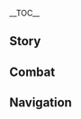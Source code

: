 {{CharacterTabs}}
{{LanguageTabs}}
{{Stub|1={{Meta/VO|tl=1|Japanese}}}}
__TOC__
==Story==
{{VO/Story
|character           = {{ROOTPAGENAME}}
|language            = ja
|name                = 辛炎
|vo_01_01_title      = 初めまして…
|vo_01_01_subtitle   = Hello
|vo_01_01_file       = VO_{language}{character} Hello.ogg
|vo_01_01_tx         = アタイは辛炎、璃月港唯一のロックミュージシャンだ。最近、コンサートツアーをやろうと思っててな、えーと場所は…あんた、色んなところを巡ってる旅人だよな？アタイをその旅に加えろ！どこへ行こうと構わねぇ！
|vo_01_01_rm         = Atai wa Shin'en, Riiywe-kou yuuitsu no rokku myuujishan da. Saikin, konsaato tsuaa wo yarou to omottete na, eeto basho wa... Anta, ironna tokoro wo megutteru Tabibito da yo na? Atai wo sono tabi ni kuwaero! Doko he ikou to kamawanee!
|vo_01_01_tl         = 
|vo_02_01_title      = 世間話・勢い
|vo_02_01_subtitle   = Chat: Vigor
|vo_02_01_file       = VO_{language}{character} Chat - Vigor.ogg
|vo_02_01_tx         = ロックに欠かせないのが情熱だ&mdash;&mdash;おい、ぼーとしてないでさっさと動け！
|vo_02_01_rm         = Rokku ni kakasenai no ga jounetsu da&mdash;&mdash; Oi, boo to shitenaide sassato ugoke!
|vo_02_01_tl         = 
|vo_02_02_title      = 世間話・新曲
|vo_02_02_subtitle   = Chat: New Song
|vo_02_02_file       = VO_{language}{character} Chat - New Song.ogg
|vo_02_02_tx         = 一曲弾いてやろうか、アタイの新曲だぞ？
|vo_02_02_rm         = Ikkyoku hiite yarou ka, atai no shinkyoku da zo?
|vo_02_02_tl         = 
|vo_02_03_title      = 世間話・注目
|vo_02_03_subtitle   = Chat: Look!
|vo_02_03_file       = VO_{language}{character} Chat - Look.ogg
|vo_02_03_tx         = あっち見ろ！なんかすげえロックなものがあるみたいだぞ。
|vo_02_03_rm         = Acchi miro! Nanka sugee rokku na mono ga aru mitai da zo.
|vo_02_03_tl         = 
|vo_03_01_title      = 雨の日…
|vo_03_01_subtitle   = When It Rains
|vo_03_01_file       = VO_{language}{character} When It Rains.ogg
|vo_03_01_tx         = すげえ雨降ってるな…琴が濡れないように気をつけねーと。
|vo_03_01_rm         = Sugee ame futteru na... Koto ga nurenai you ni ki wo tsukenee to.
|vo_03_01_tl         = 
|vo_03_02_title      = 雷の日…
|vo_03_02_subtitle   = When Thunder Strikes
|vo_03_02_file       = VO_{language}{character} When Thunder Strikes.ogg
|vo_03_02_tx         = どうやらすぐには止んでくれないみたいだ…ん～、でもステージは延期しねーぞ！
|vo_03_02_rm         = Douyara sugu ni wa yande kurenai mitai da... N~, demo suteeji wa enki shinee zo!
|vo_03_02_tl         = 
|vo_03_03_title      = 雪の日…
|vo_03_03_subtitle   = When It Snows
|vo_03_03_file       = VO_{language}{character} When It Snows.ogg
|vo_03_03_tx         = うーん…この天気の中でどう観客を引きつけるか…そうだ！「猛吹雪の極限忍耐力ロック挑戦！」なんてやってみるのはどうだ？
|vo_03_03_rm         = Uun... Kono tenki no naka de dou kankyaku wo hikitsukeru ka... Sou da! "Moufubuki no Kyokugen Nintairyoku Rokku Chousen!" nante yatte miru no wa dou da?
|vo_03_03_tl         = 
|vo_03_04_title      = 暴風の日…
|vo_03_04_subtitle   = When the Wind Is Blowing
|vo_03_04_file       = VO_{language}{character} When the Wind Is Blowing.ogg
|vo_03_04_tx         = やばっ、どっか隠れないと髪型が乱れる！
|vo_03_04_rm         = Yaba', dokka kakurenai to kamigata ga midareru!
|vo_03_04_tl         = 
|vo_04_01_title      = おはよう…
|vo_04_01_subtitle   = Good Morning
|vo_04_01_file       = VO_{language}{character} Good Morning.ogg
|vo_04_01_tx         = おっす、さっきまで喉を開く練習をしてたんだ。今日も喉は絶好調だぞ。
|vo_04_01_rm         = Ossu, sakki made nodo wo hiraku renshuu wo shiteta nda. Kyou mo nodo wa zekkouchou da zo.
|vo_04_01_tl         = 
|vo_04_02_title      = こんにちは…
|vo_04_02_subtitle   = Good Afternoon
|vo_04_02_file       = VO_{language}{character} Good Afternoon.ogg
|vo_04_02_tx         = あがりあがり、ふわぁー&mdash;&mdash;用事がないんならちょっと寝てくる…
|vo_04_02_rm         = Agari agari, fuwaaa&mdash;&mdash; Youji ga nai n nara chotto nete kuru...
|vo_04_02_tl         = 
|vo_04_03_title      = こんばんは…
|vo_04_03_subtitle   = Good Evening
|vo_04_03_file       = VO_{language}{character} Good Evening.ogg
|vo_04_03_tx         = いよいよ開演だ、一緒に盛り上がろーぜ！
|vo_04_03_rm         = Iyo iyo kaien da, issho ni moriagaroo ze!
|vo_04_03_tl         = 
|vo_04_04_title      = おやすみ…
|vo_04_04_subtitle   = Good Night
|vo_04_04_file       = VO_{language}{character} Good Night.ogg
|vo_04_04_tx         = おーわかった、先に寝ろ。ん、アタイはいつ寝るかって？まずは琴の手入れをして、それから曲の編集だな。ハハ、ステージの後は余韻ですぐには眠れねーよ。
|vo_04_04_rm         = Oo wakatta, saki ni nero. N, atai wa itsu neru ka tte? Mazu wa koto no teire wo shite, sore kara kyoku no henshuu da na. Haha, suteeji no ato wa yoin de sugu ni wa murenee yo.
|vo_04_04_tl         = 
|vo_05_01_title      = {name}自身について・強面
|vo_05_01_subtitle   = About {character}: Frightening
|vo_05_01_file       = VO_{language}{character} About {character} - Frightening.ogg
|vo_05_01_tx         = あんた、アタイが怖くねーのか？ハハッ、みんなはアタイのことを刀みてーな目つきで、着てる服も喋り方もめちゃくちゃだーって言うんだ。ヤツらはアタイと目があったらすぐ逃げ出す。ああ、なんだかな…スタイルが違うってだけなのに、アタイ、別に化け物じゃねーし…
|vo_05_01_rm         = Anta, atai ga kowakunee no ka? Haha', minna wa atai no koto wo katana mitee na metsuki de, kiteru fuku mo shaberikata mo mecha-kucha daa tte iu nda. Yatsura wa atai to me ga attara sugu nigedasu. Aa, nanda ka na... Sutairu ga chigau tte dake na no ni, atai, betsu ni bakemono ja nee shi...
|vo_05_01_tl         = 
|vo_05_02_title      = {name}自身について・ロック
|vo_05_02_subtitle   = About {character}: Rock 'N' Roll
|vo_05_02_file       = VO_{language}{character} About {character} - Rock 'N' Roll.ogg
|vo_05_02_tx         = ロックはフォンテーヌから伝わってきたもんだから、まあ新種の文化ってとこだな。はぁ…でも璃月じゃ不人気なんだよ、うるさいって言って嫌うヤツが多くてな。だからアタイは、アタイのステージを観に来てくれる人に感謝してる、ハハハ。
|vo_05_02_rm         = Rokku wa Fonteenu kara tsutawatte kita mon dakara, maa shinshu no bunka tte toko da na. Haa... Demo Riiywe ja funinki na nda yo, urusai tte itte kirau yatsu ga ookute na. Dakara atai wa, atai no suteeji wo mi ni kite kureru hito ni kansha shiteru, hahaha.
|vo_05_02_tl         = 
|vo_06_01_title      = ライブ体験について…
|vo_06_01_subtitle   = About Us: The Audience
|vo_06_01_file       = VO_{language}{character} About Us - The Audience.ogg
|vo_06_01_tx         = アタイのステージを見に来たのか？ハハハ、じゃーもっと前に来い！前の方がもっと盛り上がるぞ。ンンッ、そんじゃ璃月港でここしかない限定ライブ始めるぞ！
|vo_06_01_rm         = Atai no suteeji wo mi ni kita no ka? Hahaha, jaa motto mae ni koi! Mae no hou ga motto moriagaru zo. Nn', sonja Riiywe-kou de koko shika nai gentei raibu hajimeru zo!
|vo_06_01_tl         = 
|vo_06_02_title      = 意気投合について…
|vo_06_02_subtitle   = About Us: Kindred Spirits
|vo_06_02_friendship = 6
|vo_06_02_file       = VO_{language}{character} About Us - Kindred Spirits.ogg
|vo_06_02_tx         = あんたとはわりと意気投合したが、あんたはこの世界の人間じゃないんだったな。まあ、それならこの世界のルールを気にせずに済むし&mdash;&mdash;それこそ人生ってもんだろ！つまんねぇルールとかさっさとなくなっちゃえばいい。縛られずに自由に生きるべきだと思わねぇか？
|vo_06_02_rm         = Anta to wa wari to iki-tougou shita ga, anta wa kono sekai no ningen ja nai ndatta na. Maa, sore nara kono sekai no ruuru wo ki ni sezu ni sumu shi&mdash;&mdash; Sore koso jinsei tte mon daro! Tsumannee ruuru to ka sassato naku nacchaeba ii. Jibararezu ni jiyuu ni ikiru beki da to omowanee ka?
|vo_06_02_tl         = 
|vo_06_03_title      = 招待について…
|vo_06_03_subtitle   = About Us: Invitation
|vo_06_03_friendship = 6
|vo_06_03_file       = VO_{language}{character} About Us - Invitation.ogg
|vo_06_03_tx         = アタイのロックにもっと音楽的な要素を加えてぇなって思ってる。なっ、あんたリズム感やばいからドラムでもやってみねぇか？やったことない？大丈夫だってビビんなよ。要するに勢いだ勢い！やってみろ、あんたセンスあるから絶対うまくやれるはずだって！
|vo_06_03_rm         = Atai no rokku ni motto ongakuteki na youso wo kuwaetee na tte omotteru. Na', anta rizumu-kan yabai kara doramu demo yatte minee ka? Yatta koto nai? Daijoubu da tte bibinna yo. You suru ni ikioi da ikioi! Yatte miro, anta sensu aru kara zettai umaku yareru hazu da tte!
|vo_06_03_tl         = 
|vo_07_01_title      = 「神の目」について…
|vo_07_01_subtitle   = About the [[Vision]]
|vo_07_01_friendship = 4
|vo_07_01_file       = VO_{language}{character} About the Vision.ogg
|vo_07_01_tx         = 「神の目」の炎をロックの伴奏に使うヤツは、テイワット中探してもアタイしかいねぇだろうな。この力にもっと畏敬の念を抱くべきだーって批判するヤツもいるけど。……神様が「神の目」をアタイにくれた以上、アタイの使い方だって一応神に認められてるってコトだよな？
|vo_07_01_rm         = "Kami no Me" no honoo wo rokku no bansou ni tsukau yatsu wa, Teiwatto-juu sagashite mo atai shika inee darou na. Kono chikara ni motto ikei no nen wo idaku beki daa tte hihan suru yatsu mo iru kedo. ......Kami-sama ga "Kami no Me" wo atai ni kureta ijou, atai no tsukaikata datte ichiou kami ni mitomerareteru tte koto da yo na?
|vo_07_01_tl         = 
|vo_07_02_title      = シェアしたいこと・名付ける
|vo_07_02_subtitle   = Something to Share: Naming
|vo_07_02_file       = VO_{language}{character} Something to Share - Naming.ogg
|vo_07_02_tx         = この琴はアタイが作ったんだ。ホントはフォンテーヌのロック楽器みたいなのが作りたかったんだけど、作っていくうち、だんだん違うものになっちまってさ。こいつにはずっと名前をつけようとしてるんだが…例えば「炎琴」や「砕玉」とか、「定山」とか、でもなんかイマイチなんだよな…あんたなんかいい案ないか？
|vo_07_02_rm         = Kono koto wa atai ga tsukutta nda. Honto wa Fonteenu no rokku gakki mitai na no ga tsukuritakatta nda kedo, tsukutte iku uchi, dandan chigau mono ni nacchimatte sa. Koitsu ni wa zutto namae wo tsukeyou to shiteru nda ga... Tateoba "Enkin" ya "Saigyoku" toka, "Teizan" toka, demo nanka imaichi na nda yo na... Anta nanka ii an nai ka?
|vo_07_02_tl         = 
|vo_07_03_title      = シェアしたいこと・宴楽
|vo_07_03_subtitle   = Something to Share: Opera
|vo_07_03_file       = VO_{language}{character} Something to Share - Opera.ogg
|vo_07_03_tx         = あんた「宴楽」って知ってるか？金持ちが宴会で聴く音楽のことなんだけど。「こいつがすごいぞ」って煽ったり、「あいつがとんでもねえ」って歌ったりするんだ…そんなことに音楽を使うなんて、ああ、全然ロックじゃねぇ。
|vo_07_03_rm         = Anta "engaku" tte shitteru ka? Kanemochi ga engaku de kiku ongaku no koto na nda kedo. "Koitsu ga sugoi zo" tte aottari, "Aitsu ga tondemonee" tte utattari suru nda... Sonna koto ni ongaku wo tsukau nante, aa, zenzen rokku ja nee.
|vo_07_03_tl         = 
|vo_07_04_title      = 興味のあること…
|vo_07_04_subtitle   = Interesting Things
|vo_07_04_file       = VO_{language}{character} Interesting Things.ogg
|vo_07_04_tx         = 一番気に入ってるステージ衣装は、「霓裳花」で編んだ服だな。あんたも花くらいは見たことあるんじゃないか？赤くて情熱的なんだ！それにアタイのロックと最高に合う！
|vo_07_04_rm         = Ichiban ki ni natteru suteeji ishou wa, "geishoubana" de anda fuku da na. Anta mo hana kurai wa mita koto aru nja nai ka? Akakute jounetsuteki na nda! Sore ni atai no rokku to saikou ni au!
|vo_07_04_tl         = 
|vo_08_01_title      = 香菱について…
|vo_08_01_subtitle   = About [[Xiangling]]
|vo_08_01_friendship = 4
|vo_08_01_file       = VO_{language}{character} About Xiangling.ogg
|vo_08_01_tx         = アタイはよく「万民堂」で夜食を食べるんだけど、香菱が忙しくない時はいつも話しかけてくれるんだ。たまに、遅くまで二人で話しこんじゃったりさ。うん？何を注文したかって？あー…ぶっちゃけアタイが注文するんじゃなくって、香菱が作ってくれたものを食べてるだけなんだ。ハハハ、だから料理は毎回変わる、味もな。もうあの子のことは料理界の「ロックスター」って呼んでも全然いいと思うんだよなー！
|vo_08_01_rm         = Atai wa yoku "Banmindou" de yashoku wo taberu nda kedo, Shanrin ga isogashikunai toki wa itsumo hanashikakete kureru nda. Tama ni, osoku made futari de hanashi konjattari sa. Un? Nani wo chuumon shita ka tte? Aa... Bucchake atai ga chuumon suru nja nakute, Shanrin ga tsukutte kureta mono wo tabeteru dake na nda. Hahaha, dakara ryouri wa maikai kawaru, aji mo na. Mou ano ko no koto wa ryouri-kai no "rokkusutaa" tte yonde mo zenzen ii to omou nda yo naa!
|vo_08_01_tl         = 
|vo_08_02_title      = 鍾離について…
|vo_08_02_subtitle   = About [[Zhongli]]
|vo_08_02_friendship = 4
|vo_08_02_file       = VO_{language}{character} About Zhongli.ogg
|vo_08_02_tx         = 昔、誰もアタイのロックを聞いてくれなかった。でもある日、「うちでやってみないか？合格すれば常駐の歌手として雇う」って急に彼に誘われてさ。やっとアタイの音楽を理解してくれるヤツが現れたって嬉しくてその話に乗ったんだけど。結局現地に行ってみたら、彼が葬儀業者の「往生堂」の客卿だったことを知った…どう考えてもアタイの音楽に合うわけないだろ、変なヤツだよ。
|vo_08_02_rm         = Mukashi, dare mo atai no rokku wo kiite kurenakatta. Demo aru hi, "Uchi de yatte minai ka? Goukaku sureba jouchuu no kashu toshite yatou" tte kyuu ni kare ni sasowarete sa. Yatto atai no ongaku wo rikai shite kureru yatsu ga arawareta tte ureshikute sono hanashi ni notta nda kedo. Kekkyoku genchi ni itte mitara, kare ga sougi gyousha no "Oujou-dou" no kakkei datta koto wo shitta... Dou kangaete mo atai no ongaku ni au wake nai daro, hen na yatsu da yo.
|vo_08_02_tl         = 
|vo_08_03_title      = 凝光について…
|vo_08_03_subtitle   = About [[Ningguang]]
|vo_08_03_friendship = 4
|vo_08_03_file       = VO_{language}{character} About Ningguang.ogg
|vo_08_03_tx         = あんた、千岩軍って知ってるだろ？ヤツらには、いつもアタイのライブをダメにされてきてさ。ここにステージを作るのは禁止だとか、そこはダメだとかホント面倒くさい連中だよ…でも、アタイがそのことを総務司にクレーム入れたら、あの「天権」が璃月のナントカを改訂してくれたみたいでさ…とにかく、そのナントカってルールで今後はステージを専用スペースに建てることになって、事前申請もしなくちゃいけなくなった、あ～…相変わらず面倒くせぇ。まあでも、昔みたいにあちこち追い出されず済むようになったよ。
|vo_08_03_rm         = Anta, Sengangun tte shitteru daro? Yatsura ni wa, itsumo atai no raibu wo dame ni sarete kite sa. Koko ni suteeji wo tsukuru no wa kinshi da to ka, soko wa dame da to ka honto mendokusai renchuu da yo... Demo, atai ga sono koto wo Soumu-shi ni kureemu iretara, ano "Tenchuen" ga Riiywe no nantoka wo kaitei shite kureta mitai de sa... Tonikaku, sono nantoka tte ruuru de kongo wa suteeji wo sen'you supeesu ni tateru koto ni natte, jizen shinsei mo shinakucha ikenaku natta, a~... Aikawarazu mendokusee. Maa demo, mukashi mitai ni achikochi oidasarezu sumu you ni natta yo.
|vo_08_03_tl         = 
|vo_08_04_title      = 白朮について…
|vo_08_04_subtitle   = About [[Baizhu]]
|vo_08_04_friendship = 4
|vo_08_04_file       = VO_{language}{character} About Baizhu.ogg
|vo_08_04_tx         = 白朮先生が処方してくれる薬は喉のケアにめっちゃ良いんだ。で、過去にお礼を言いに彼の前で即興ロック演奏したら…彼の蛇が気絶しちゃってさ。あれ以来あの蛇、アタイを見かけると必死に白朮先生の服の中に逃げようとするんだ、ハハハ。あとで聞いたけど、蛇って振動にすっごい敏感らしいな。
|vo_08_04_rm         = Byakujutsu-sensei ga shohou shite kureru kusuri wa nodo no kea ni meccha ii nda. De, kako ni o-rei wo ii ni kare no mae de sokkyou rokku ensou shitara... Kare no hebi ga kizetsu shichatte sa. Are irai ano hebi, atai wo mikakeru to hisshi ni Byakujutsu-sensei no fuku no naka ni nigeyou to suru nda, hahaha. Ato de kiita kedo, hebi tte shindou ni suggoi binkan rashii na.
|vo_08_04_tl         = 
|vo_08_05_title      = 北斗について…
|vo_08_05_subtitle   = About [[Beidou]]
|vo_08_05_friendship = 4
|vo_08_05_file       = VO_{language}{character} About Beidou.ogg
|vo_08_05_tx         = 彼女か？率直で肝っ玉がでかくて気が合うヤツだよ。「死兆星」号の武勇伝がマジでかっこいい、あの話からロックのインスピレーションをたくさんもらったぜ！ハハハ、特別に、あいつらに歌を作ったこともある。今じゃアタイが歌い始めたら、ほとんどの船員が一緒に歌ってくれる、もう船歌でいいんじゃないかって思うね！
|vo_08_05_rm         = Kanojo ka? Socchoku de kimottama ga dekakute ki ga au yatsu da yo. "Shichousei"-go no buyuuden ga maji de kakkoii, ano hanashi kara rokku no insupireeshon wo takusan moratta ze! Hahaha, tokubetsu ni, aitsura ni uta wo tsukutta koto mo aru. Ima ja atai ga utaihajimetara, hotondo no sen'in ga issho ni utatte kureru, mou funauta de ii nja nai ka tte omou ne!
|vo_08_05_tl         = 
|vo_08_06_title      = 重雲について…
|vo_08_06_subtitle   = About [[Chongyun]]
|vo_08_06_friendship = 4
|vo_08_06_file       = VO_{language}{character} About Chongyun.ogg
|vo_08_06_tx         = あいつは最っ高に面白い！物静かで暗いヤツに見えるけど、全然違うぞ。昔、あいつが友達に連れて来られた時にステージ上にいるアタイに話しかけてきたんだけど、周りがうるさくて聞こえなくって。そしたら次の瞬間、いきなりステージに上がってアタイと一緒に歌い始めたんだ、しかもこれがめっちゃロックだったワケ。こーいうのがいわゆる「人は見かけによらない」っていうヤツなんだな！
|vo_08_06_rm         = Aitsu wa saikkou ni omoshiroi! Monoshizuka de kurai yatsu ni mieru kedo, zenzen chigau zo. Mukashi, aitsu ga tomodachi ni tsurete korareta toki ni suteeji-ue ni iru atai ni hanashikakete kita nda kedo, mawari ga urusakute kikoenaku tte. Soshitara tsugi no shunkan, ikinari suteeji ni agatte atai to issho ni utaihajimeta nda, shikamo kore ga meccha rokku datta wake. koo iu no ga iwayuru "hito wa mikake ni yoranai" tte iu yatsu na nda na!
|vo_08_06_tl         = 
|vo_08_07_title      = 胡桃について…
|vo_08_07_subtitle   = About [[Hu Tao]]
|vo_08_07_friendship = 4
|vo_08_07_file       = VO_{language}{character} About Hu Tao.ogg
|vo_08_07_tx         = 彼女、往生堂の堂主なのに、いっつも楽しそうな顔をしてんだよな、ちょっと何考えてんのか分かんねぇ。街中で会っても堂々とアタイに声を掛けてくるんだけど、「火遊びが好きな人は、商売繁盛のための保障ですね。」とか変なこと言っててよ…ちょ、ちょっと不気味だよな。
|vo_08_07_rm         = Kanojo, Oujou-dou no doushu na no ni, ittsumo tanoshisou na kao wo shite nda yo na, chotto nani kangaeten no ka wakannee. Machinaka de atte mo doudou to atai ni koe wo kakete kuru nda kedo, "Hiasobi ga suki na hito wa, shoubaihanjou no tame no hoshou desu ne." to ka hen na koto ittete yo... Cho, chotto bukimi da yo na.
|vo_08_07_tl         = 
|vo_08_08_title      = 雲菫について…
|vo_08_08_subtitle   = About [[Yun Jin]]
|vo_08_08_friendship = 4
|vo_08_08_file       = VO_{language}{character} About Yun Jin.ogg
|vo_08_08_tx         = こっそり教えてやるけど、誰にも言うなよ。あの人、ガチのロックファンなんだ。どんだけ忙しくても、アタイのライブを週に3回以上は見に来る。「和裕茶館」の看板娘っていったら、琴棋書画とか花鳥風月みたいなのを好むイメージだよな？きっと普段からストレス溜めてるにちげえねぇよ、ハハ。
|vo_08_08_rm         = Kossori oshiete yaru kedo, dare ni mo iu na yo. Ano hito, gachi no rokku fan na nda. Dondake isogashikute mo, atai no raibu wo shuu ni 3-kai ijou wa mi ni kuru. "Wayuu Chakan" no kanban musume tte ittara kinkishoga to ka kachoufuugetsu mitai na no wo konomu imeeji da yo na? Kitto fudan kara sutoresu tameteru ni shigeenee yo, haha.
|vo_08_08_tl         = 
|vo_09_01_title      = {name}を知る・1
|vo_09_01_subtitle   = More About {character}: I
|vo_09_01_file       = VO_{language}{character} More About {character} - 01.ogg
|vo_09_01_tx         = アタイを知りたい？ハハッ、フツーのヤツならアタイと目があった時点で逃げ出すぞ、あんた変わってるな。いいよ、じゃ…まずアタイのロックから教えてやろうか！
|vo_09_01_rm         = Atai wo shiritai? Haha', futsuu no yatsu nara atai to me ga atta jiten de nigedasu zo, anta kawatteru na. Ii yo, ja… Mazu atai no rokku kara oshiete yarou ka!
|vo_09_01_tl         = 
|vo_09_02_title      = {name}を知る・2
|vo_09_02_subtitle   = More About {character}: II
|vo_09_02_friendship = 3
|vo_09_02_file       = VO_{language}{character} More About {character} - 02.ogg
|vo_09_02_tx         = 子供の頃、もっと女の子らしくしろって言われてきた。いろんなことを学ばされたけど、センスがないからうまく行くわけもなくてな、それで散々なこと言われたよ。でもロックは違う、教える人がいなくてもアタイはちゃんとできる。なのにそれでも「女の子らしくない」って言われる。フン、これが偏見っていうやつさ。
|vo_09_02_rm         = Kodomo no koro, motto onna no ko rashiku shiro tte iwarete kita. Ironna koto wo manabasareta kedo, sensu ga nai kara umaku iku wake mo nakute na, sore de sanzan na koto iwareta yo. Demo rokku wa chigau, oshieru hito ga inakute mo atai wa chanto dekiru. Na no ni sore demo "Onna no ko rashikunai" tte iwareru. Fun, kore ga henken tte iu yatsu sa.
|vo_09_02_tl         = 
|vo_09_03_title      = {name}を知る・3
|vo_09_03_subtitle   = More About {character}: III
|vo_09_03_friendship = 4
|vo_09_03_file       = VO_{language}{character} More About {character} - 03.ogg
|vo_09_03_tx         = 昨日のアタイと今日のアタイの違いに気付いたか？あんたに会うため、出かける前に顔のマッサージをしたんだ。それに目と口の筋肉をほぐすために鏡に向かって笑顔の練習もしたんだぞ？どうだ？いつもより優しく見えるよな？うん？…いつもより怖くなった？ふん…
|vo_09_03_rm         = Kinou no atai to kyou no atai no chigai ni kidzuita ka? Anta ni au tame, dekakeru mae ni kao no massaaji wo shita nda. Sore ni me to kuchi no kinniku wo hogusu tame ni kagami ni mukatte egao no renshuu mo shita nda zo? Dou da? Itsumo yori yasashiku mieru yo na? Un? …Itsumo yori kowaku natta? Fun…
|vo_09_03_tl         = 
|vo_09_04_title      = {name}を知る・4
|vo_09_04_subtitle   = More About {character}: IV
|vo_09_04_friendship = 5
|vo_09_04_file       = VO_{language}{character} More About {character} - 04.ogg
|vo_09_04_tx         = 琴の練習に付き合って疲れたろ！そろそろ昼めしの時間だ。一緒に食べよーぜ、あんたの分まで作ったんだ！具はトマト、ソーセージに卵焼き…あん？こんなことするヤツに見えないって？バッ、バカにすんなよ！料理とか、可愛く盛り付けたりとか、べっ、別にいいじゃんかよ！
|vo_09_04_rm         = Koto no renshuu ni tsukiatte tsukaretaro! Sorosoro hirumeshi no jikan da. Issho ni tabeyoo ze, anta no bun made tsukutta nda! Gu wa tomato, sooseeji ni tamagoyaki… An? Konna koto suru yatsu ni mienai tte? Ba', baka ni sunna yo! Ryouri to ka, kawaiku moritsuketari to ka, be', betsu ni ii jan ka yo!
|vo_09_04_tl         = 
|vo_09_05_title      = {name}を知る・5
|vo_09_05_subtitle   = More About {character}: V
|vo_09_05_friendship = 6
|vo_09_05_file       = VO_{language}{character} More About {character} - 05.ogg
|vo_09_05_tx         = アタイはロックの反骨精神を崇拝してる。だからって、常に反抗的に生きてるってわけじゃないぞ。アタイだって普通の生活を過ごしてるよ。裁縫をして楽しんだり、花や魚を育てたり、可愛い料理を作ったり、好きなことしてる。それから…好きな人を作る、とか、な？
|vo_09_05_rm         = Atai wa rokku no hankotsuseishin wo suuhai shiteru. Dakara tte, tsune ni hankou-teki ni ikiteru tte wake ja nai zo. Atai da tte futsuu no seikatsu wo sugoshiteru yo. Saihou wo shite tanoshindari, hana ya sakana wo sodatetari, kawaii ryouri wo tsukuttari, suki na koto shiteru. Sore kara… Suki na hito wo tsukuru, to ka, na?
|vo_09_05_tl         = 
|vo_10_01_title      = {name}の趣味…
|vo_10_01_subtitle   = {character}'s Hobbies
|vo_10_01_file       = VO_{language}{character} Hobbies.ogg
|vo_10_01_tx         = 趣味はもちろんロック！あんた、今まで何かに全力で打ち込んだ経験はあるか？好きなものとひとつになった時、時間も空間も何もかも忘れて、全力で楽しんで、全力で発散する&mdash;&mdash;そう！この酔いしれるような感覚、もう何百回、何千回とやっても飽きねぇよ！
|vo_10_01_rm         = Shumi wa mochiron rokku! Anta, ima made nani ka ni zenryoku de uchikonda keiken wa aru ka? Suki na mono to hitotsu ni natta toki, jikan mo kuukan mo nani mo ka mo wasurete, zenryoku de tanoshinde, zenryoku de hassan suru&mdash;&mdash;Sou! Kono yoishireru you na kankaku, mou nanbyakkai, nanzenkai to yatte mo akinee yo!
|vo_10_01_tl         = 
|vo_10_02_title      = {name}の悩み…
|vo_10_02_subtitle   = {character}'s Troubles
|vo_10_02_file       = VO_{language}{character} Troubles.ogg
|vo_10_02_tx         = 悩みは街中の子供と目があったら、絶対泣かすこと。ああ、もっと優しく見える方法はないのか。思いついた方法は全部試したけど、全然効果がなかったんだ…
|vo_10_02_rm         = Nayami wa machijuu no kodomo to me ga attara, zettai nakasu koto. Aa, motto yasashiku mieru houhou wa nai no ka. Omoitsuita houhou wa zenbu tameshita kedo, zenzen kouka ga nakatta nda…
|vo_10_02_tl         = 
|vo_10_03_title      = 好きな食べ物…
|vo_10_03_subtitle   = Favorite Food
|vo_10_03_file       = VO_{language}{character} Favorite Food.ogg
|vo_10_03_tx         = 璃月港船舶局の昼めしはまじで旨い！脂っこくてお肉もいっぱい入っててさ。種類は少ねーけどアタイは飽きない！アタイから言わせれば、賄いのためだけに船舶局で一日働く価値はあるね。
|vo_10_03_rm         = Riiywe-kou senpakukyoku no hirumeshi wa maji de umai! Aburakkokute o-niku mo ippai haitte te sa. Shurui wa sukunee kedo atai wa akinai! Atai kara iwasereba, makanai no tame dake ni senpakukyoku de ichinichi hataraku kachi wa aru ne.
|vo_10_03_tl         = 
|vo_10_04_title      = 嫌いな食べ物…
|vo_10_04_subtitle   = Least Favorite Food
|vo_10_04_file       = VO_{language}{character} Least Favorite Food.ogg
|vo_10_04_tx         = 好き嫌いはほぼねーけど、あっさりした料理は嫌いだな。しょっぱいとか辛いとか、味がしっかりついた食べ物こそ料理って感じがする。もし「真珠翡翠白玉湯」しか料理がなかったとしたら、あらかじめ唐辛子とソースを用意しとく。
|vo_10_04_rm         = <!-- Receiving a Gift -->
|vo_10_04_tl         = 
Sukikirai wa hobo nee kedo, assari shita ryouri wa kirai da na. Shoppai to ka karai to ka, aji ga shikkari tsuita tabemono koso ryouri tte kanji ga suru. Moshi "Shinju Hisui Shirotama Suupu" shika ryouri ga nakatta to shitara, arakajime tougarashi to soosu wo youi shitoku.
|vo_11_01_title      = 贈り物を受け取る·1
|vo_11_01_subtitle   = Receiving a Gift: I
|vo_11_01_file       = VO_{language}{character} Receiving a Gift - 01.ogg
|vo_11_01_tx         = 自然と体がリズムに乗ってきたぜ。ロックな料理だな！
|vo_11_01_rm         = Shizen to karada ga rizumu ni notte kita ze. Rokku na ryouri da na!
|vo_11_01_tl         = 
|vo_11_02_title      = 贈り物を受け取る·2
|vo_11_02_subtitle   = Receiving a Gift: II
|vo_11_02_file       = VO_{language}{character} Receiving a Gift - 02.ogg
|vo_11_02_tx         = 味は悪くない。ただ「パンチ」がちっと足りねぇな…アタイが盛ってやろうか？
|vo_11_02_rm         = Aji wa warukunai. Tada "panchi" ga chotto tarinee na… Atai ga sakatte yarou ka?
|vo_11_02_tl         = 
|vo_11_03_title      = 贈り物を受け取る·3
|vo_11_03_subtitle   = Receiving a Gift: III
|vo_11_03_file       = VO_{language}{character} Receiving a Gift - 03.ogg
|vo_11_03_tx         = 調味料を足してから食べたいんだけど、いいよな？
|vo_11_03_rm         = Choumiryou wo tashite kara tabetai nda kedo, ii yo na?
|vo_11_03_tl         = 
|vo_12_01_title      = 誕生日…
|vo_12_01_subtitle   = Birthday
|vo_12_01_file       = VO_{language}{character} Birthday.ogg
|vo_12_01_tx         = 誕生日おめでと！なっ、見てみろ、あんたのために特別に作った刺繍だ。フォンテーヌの人形を参考にして、アタイたち二人を模して縫ったんだ、最っ高に可愛いだろ？…なんだよその目は？アタイが刺繍できるってそんな変なことか？
|vo_12_01_rm         = Tanjoubi omodeto! Na', mite miro, anta no tame ni tokubetsu ni tsukutta shishuu da. Fonteenu no ningyou wo sankou ni shite, atai-tachi futari wo moshite nutta nda, saikkou ni kawaii daro? ...Nanda yo sono me wa? Atai ga shishuu dekiru tte sonna hen na koto ka?
|vo_12_01_tl         = 
|vo_13_01_title      = 突破した感想・起
|vo_13_01_subtitle   = Feelings About Ascension: Intro
|vo_13_01_ascension  = 1
|vo_13_01_file       = VO_{language}{character} Feelings About Ascension -  01.ogg
|vo_13_01_tx         = うん！このリズムだ！
|vo_13_01_rm         = Un! Kono rizumu da!
|vo_13_01_tl         = 
|vo_13_02_title      = 突破した感想・承
|vo_13_02_subtitle   = Feelings About Ascension: Building Up
|vo_13_02_ascension  = 2
|vo_13_02_file       = VO_{language}{character} Feelings About Ascension -  02.ogg
|vo_13_02_tx         = アッツアツの絶好調！今度のステージを楽しみにしてな！
|vo_13_02_rm         = Attsu-atsu no zekkouchou! Kondo no suteeji wo tanoshimi ni shite na!
|vo_13_02_tl         = 
|vo_13_03_title      = 突破した感想・転
|vo_13_03_subtitle   = Feelings About Ascension: Climax
|vo_13_03_ascension  = 4
|vo_13_03_file       = VO_{language}{character} Feelings About Ascension -  03.ogg
|vo_13_03_tx         = こんなに力を身につけた今なら、これまで作れなかったロックを生み出せるかもしれない！ありがとな、アタイの新作はあんたの期待を裏切ったりしねーぞ！
|vo_13_03_rm         = Konna ni chikara wo mi ni tsuketa ima nara, kore made tsukurenakatta rokku wo umidaseru kamo shirenai! Arigato na, atai no shinsaku wa anta no kitai wo uragittari shinee zo!
|vo_13_03_tl         = 
|vo_13_04_title      = 突破した感想・結
|vo_13_04_subtitle   = Feelings About Ascension: Conclusion
|vo_13_04_ascension  = 6
|vo_13_04_file       = VO_{language}{character} Feelings About Ascension -  04.ogg
|vo_13_04_tx         = やっばい！あんたの「パッション」、最っ高に感じた！そんじゃ、あんたのためだけのロックを、あんたのためだけに歌ってやるよ！
|vo_13_04_rm         = Yabbai! Anta no "passhon", saikkou ni kanjita! Sonja, anta no tame dake no rokku wo, anta no tame dake ni utatte yaru yo!
|vo_13_04_tl         = 
}}

==Combat==
{{Combat VO
|character           = {{ROOTPAGENAME}}
|language            = ja
|skill_1_tx          = リズムに乗れるかい？
|skill_1_tl          = 
|skill_1_rm          = Rizumu ni noreru kai?
|skill_2_tx          = もっと熱くなれ！
|skill_2_tl          = 
|skill_2_rm          = Motto atsuku nare!
|skill_3_tx          = 火花を散らせ！
|skill_3_tl          = 
|skill_3_rm          = Hibana wo chirase!
|burst_1_tx          = ロックの時間だぞ！
|burst_1_tl          = 
|burst_1_rm          = Rokku no jikan da zo!
|burst_2_tx          = 反逆の歌を奏でろ！
|burst_2_tl          = 
|burst_2_rm          = Hangyaku no uta wo kanadero!
|burst_3_tx          = アタイの最強の音を聞け！
|burst_3_tl          = 
|burst_3_rm          = Atai no saikyou no oto wo kike!
|sprint-s_1_file     = Sprint Start 01,Sprint Start 02,Sprint Start 03
|glider_1_file       = Deploying Wind Glider 01,Deploying Wind Glider 02,Deploying Wind Glider 03

|chest_1_tx          = めでたいな、一曲演奏するぜ！
|chest_1_tl          = 
|chest_1_rm          = Medetai na, ikkyoku ensou suru ze!
|chest_2_tx          = 「ロック」じゃねぇか！
|chest_2_tl          = 
|chest_2_rm          = "Rokku" ja nee ka!
|chest_3_tx          = ハイになってきたぜ！
|chest_3_tl          = 
|chest_3_rm          = Hai ni natte kita ze!
|low-hp_1_tx         = まだイントロだ…
|low-hp_1_tl         = 
|low-hp_1_rm         = Mada intoro da...
|low-hp_2_tx         = 音楽性がやばいな。
|low-hp_2_tl         = 
|low-hp_2_rm         = Ongaku-sei ga yabai na.
|low-hp_3_tx         = この程度、もう慣れた。
|low-hp_3_tl         = 
|low-hp_3_rm         = Kono teido, mou nareta.

|fallen_1_tx         = リズムが……乱れた。
|fallen_1_tl         = 
|fallen_1_rm         = Rizumu ga...... midareta.
|fallen_2_tx         = 情熱が…足りなかった…
|fallen_2_tl         = 
|fallen_2_rm         = Jounetsu ga... tarinakatta...
|fallen_3_tx         = 音程を…取るべきだったか…
|fallen_3_tl         = 
|fallen_3_rm         = Ontei wo... toru beki datta ka...
|hit-l_1_file        = Light Hit Taken 02
|hit-l_1_tx          = 全然ロックじゃねぇ！
|hit-l_1_tl          = 
|hit-l_1_rm          = Zenzen rokku ja nee.
|hit-l_2_file        = Light Hit Taken 01,Light Hit Taken 03,Light Hit Taken 04,Light Hit Taken 05,Light Hit Taken 06
|hit-h_1_file        = Heavy Hit Taken 02
|hit-h_1_tx          = ちっ！アタイの琴がっ！
|hit-h_1_tl          = 
|hit-h_1_rm          = Chi'! Atai no koto ga'!
|hit-h_2_file        = Heavy Hit Taken 01,Heavy Hit Taken 03,Heavy Hit Taken 04,Heavy Hit Taken 05,Heavy Hit Taken 06
|join_1_tx           = アタイの出番だ！
|join_1_tl           = 
|join_1_rm           = Atai no deban da!
|join_2_tx           = 最っ高にロックなチョイスだ！
|join_2_tl           = 
|join_2_rm           = Saikou ni rokku-na choisu da!
|join_3_tx           = 一緒に演奏しよーぜ！
|join_3_tl           = 
|join_3_rm           = Issho ni ensou shiyoo ze!

|idle_1_file         = Standby 01
|idle_1_tx           = ''(Not recorded in Profile)''

|atk-l_1_file        = Light Attack 01,Light Attack 02,Light Attack 03,Light Attack 04,Light Attack 05,Light Attack 06,Light Attack 07
|atk-m_1_file        = Mid Attack 01,Mid Attack 02,Mid Attack 03
|atk-h_1_file        = Heavy Attack 01,Heavy Attack 02,Heavy Attack 03
|climb_1_file        = Climbing 01,Climbing 02,Climbing 03,Climbing 04,Climbing 05
|climb-b_1_file      = Climbing Breath 01,Climbing Breath 02,Climbing Breath 03
|jump_1_file         = Jumping 01,Jumping 02,Jumping 03,Jumping 04,Jumping 05
}}

==Navigation==
{{Character Navbox|link type=vo-ja}}
